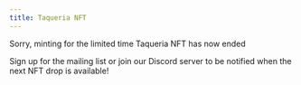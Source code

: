 ```yaml
---
title: Taqueria NFT
---
```


Sorry, minting for the limited time Taqueria NFT has now ended

Sign up for the mailing list or join our Discord server to be notified when the next NFT drop is available!
